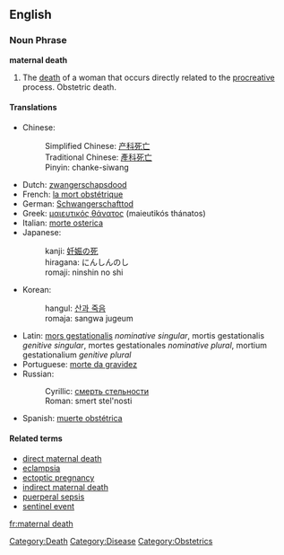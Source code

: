 {{rfc}}
==English==

===Noun Phrase===
'''maternal death'''

#The [[death]] of a woman that occurs directly related to the [[procreative]] process. Obstetric death.

{{Wikipedia}}

====Translations====

*Chinese: 
*:Simplified Chinese: [[产科死亡]] 
*:Traditional Chinese: [[產科死亡]]
*:Pinyin: chanke-siwang
*Dutch: [[zwangerschapsdood]]
*French: [[la mort obstétrique]]
*German: [[Schwangerschafttod]]
*Greek: [[μαιευτικός θάνατος]] (maieutikós thánatos)
*Italian: [[morte osterica]]
*Japanese: 
*:kanji: [[妊娠の死]] 
*:hiragana: にんしんのし
*:romaji: ninshin no shi
*Korean: 
*:hangul: [[산과 죽음]] 
*:romaja: sangwa jugeum
*Latin: [[mors gestationalis]] ''nominative singular'', mortis gestationalis ''genitive singular'', mortes gestationales ''nominative plural'', mortium gestationalium ''genitive plural''
*Portuguese: [[morte da gravidez]]
*Russian: 
*:Cyrillic: [[смерть стельности]]
*:Roman: smert stel'nosti
*Spanish: [[muerte obstétrica]]

====Related terms====
*[[direct maternal death]]
*[[eclampsia]]
*[[ectoptic pregnancy]]
*[[indirect maternal death]]
*[[puerperal sepsis]]
*[[sentinel event]]

[[Category:Death]]
[[Category:Disease]]
[[Category:Obstetrics]]

[[fr:maternal death]]